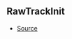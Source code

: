 ## RawTrackInit



- [Source](https://github.com/Androz2091/discord-player/blob/1a12f69/packages/discord-player/src/Structures/VoiceReceiverNode.ts#L16)